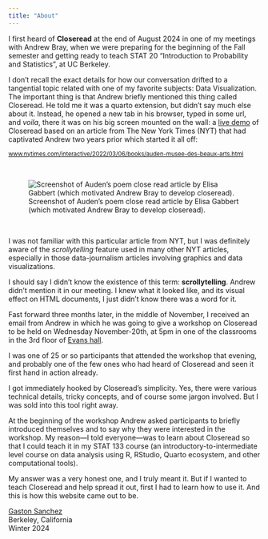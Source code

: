 ```yaml
---
title: "About"
---
```


I first heard of __Closeread__ at the end of August 2024 in one of my meetings 
with Andrew Bray, when we were preparing for the beginning of the Fall semester
and getting ready to teach STAT 20 "Introduction to Probability and Statistics", 
at UC Berkeley.

I don't recall the exact details for how our conversation drifted to a tangential
topic related with one of my favorite subjects: Data Visualization. The important
thing is that Andrew briefly mentioned this thing called Closeread. He told
me it was a quarto extension, but didn't say much else about it. Instead, he 
opened a new tab in his browser, typed in some url, and _voila_, there it was
on his big screen mounted on the wall:
a [live demo](https://closeread.dev/gallery/examples/auden-poem/) of Closeread 
based on an article from The New York Times (NYT)  that had captivated Andrew 
two years prior which started it all off:

<small><a href="https://www.nytimes.com/interactive/2022/03/06/books/auden-musee-des-beaux-arts.html" target="_blank">www.nytimes.com/interactive/2022/03/06/books/auden-musee-des-beaux-arts.html</a></small>

\

![Screenshot of Auden's poem close read article by Elisa Gabbert (which motivated Andrew Bray to develop closeread).](assets/auden-poem-screenshot.png)

\

I was not familiar with this particular article from NYT, but I was definitely 
aware of the _scrollytelling_ feature used in many other NYT articles, especially
in those data-journalism articles involving graphics and data visualizations.

I should say I didn't know the existence of this term: __scrollytelling__. Andrew
didn't mention it in our meeting. I knew what it looked like, and its visual
effect on HTML documents, I just didn't know there was a word for it.

Fast forward three months later, in the middle of November, I received an email 
from Andrew in which he was going to give a workshop on Closeread to be held 
on Wednesday November-20th, at 5pm in one of the classrooms in the 3rd floor of [Evans hall](https://www.berkeley.edu/map/evans-hall/).

I was one of 25 or so participants that attended the workshop that evening,
and probably one of the few ones who had heard of Closeread and seen it first 
hand in action already. 

I got immediately hooked by Closeread's simplicity. Yes, there were various
technical details, tricky concepts, and of course some jargon involved. 
But I was sold into this tool right away. 

At the beginning of the workshop Andrew asked participants to briefly 
introduced themselves and to say why they were interested in the workshop. 
My reason---I told everyone---was to learn about Closeread so that I could 
teach it in my STAT 133 course (an introductory-to-intermediate level course 
on data analysis using R, RStudio, Quarto ecosystem, and other computational tools).

My answer was a very honest one, and I truly meant it. But if I wanted to teach 
Closeread and help spread it out, first I had to learn how to use it. 
And this is how this website came out to be.

<a href="https://www.gastonsanchez.com" target="_blank">Gaston Sanchez</a><br>
Berkeley, California <br>
Winter 2024

